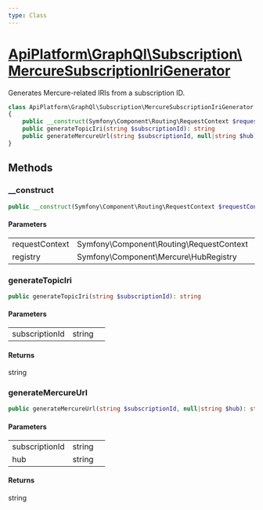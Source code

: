 ```yaml
---
type: Class
---
```


# [ApiPlatform\GraphQl\Subscription\MercureSubscriptionIriGenerator](/docs/v3.2/reference/GraphQl/Subscription/MercureSubscriptionIriGenerator)

Generates Mercure-related IRIs from a subscription ID.


```php
class ApiPlatform\GraphQl\Subscription\MercureSubscriptionIriGenerator implements `<a href="/docs/v3.2/reference/GraphQl/Subscription/MercureSubscriptionIriGeneratorInterface">ApiPlatform\GraphQl\Subscription\MercureSubscriptionIriGeneratorInterface</a>`
{
    public __construct(Symfony\Component\Routing\RequestContext $requestContext, Symfony\Component\Mercure\HubRegistry $registry)
    public generateTopicIri(string $subscriptionId): string
    public generateMercureUrl(string $subscriptionId, null|string $hub): string
}
```
## Methods

### __construct



```php
public __construct(Symfony\Component\Routing\RequestContext $requestContext, Symfony\Component\Mercure\HubRegistry $registry)
```

#### Parameters

<table><tbody>
<tr><td>requestContext</td><td>Symfony\Component\Routing\RequestContext</td><td></td></tr><tr><td>registry</td><td>Symfony\Component\Mercure\HubRegistry</td><td></td></tr>
</tbody>
</table>

### generateTopicIri



```php
public generateTopicIri(string $subscriptionId): string
```

#### Parameters

<table><tbody>
<tr><td>subscriptionId</td><td>string</td><td></td></tr>
</tbody>
</table>

#### Returns

string

### generateMercureUrl



```php
public generateMercureUrl(string $subscriptionId, null|string $hub): string
```

#### Parameters

<table><tbody>
<tr><td>subscriptionId</td><td>string</td><td></td></tr><tr><td>hub</td><td>string</td><td></td></tr>
</tbody>
</table>

#### Returns

string
